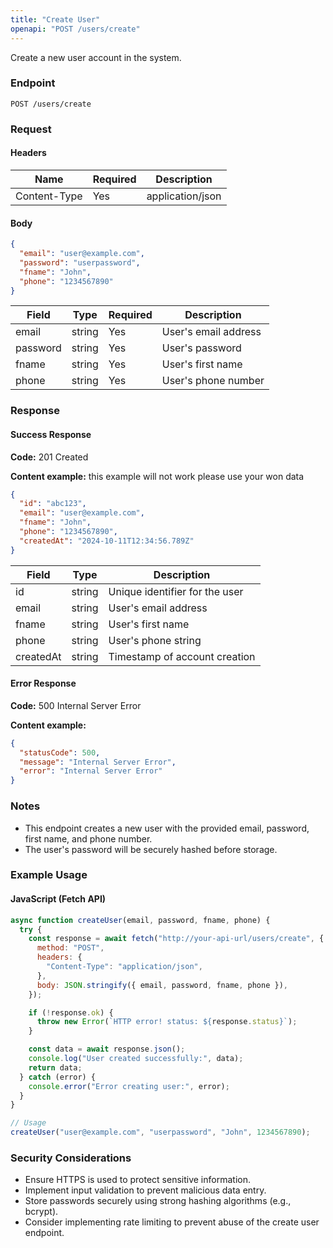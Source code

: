 ```yaml
---
title: "Create User"
openapi: "POST /users/create"
---
```


Create a new user account in the system.

### Endpoint

```
POST /users/create
```

### Request

#### Headers

| Name         | Required | Description      |
| ------------ | -------- | ---------------- |
| Content-Type | Yes      | application/json |

#### Body

```json
{
  "email": "user@example.com",
  "password": "userpassword",
  "fname": "John",
  "phone": "1234567890"
}
```

| Field    | Type   | Required | Description          |
| -------- | ------ | -------- | -------------------- |
| email    | string | Yes      | User's email address |
| password | string | Yes      | User's password      |
| fname    | string | Yes      | User's first name    |
| phone    | string | Yes      | User's phone number  |

### Response

#### Success Response

**Code:** 201 Created

**Content example:**
this example will not work please use your won data

```json
{
  "id": "abc123",
  "email": "user@example.com",
  "fname": "John",
  "phone": "1234567890",
  "createdAt": "2024-10-11T12:34:56.789Z"
}
```

| Field     | Type   | Description                    |
| --------- | ------ | ------------------------------ |
| id        | string | Unique identifier for the user |
| email     | string | User's email address           |
| fname     | string | User's first name              |
| phone     | string | User's phone string            |
| createdAt | string | Timestamp of account creation  |

#### Error Response

**Code:** 500 Internal Server Error

**Content example:**

```json
{
  "statusCode": 500,
  "message": "Internal Server Error",
  "error": "Internal Server Error"
}
```

### Notes

- This endpoint creates a new user with the provided email, password, first name, and phone number.
- The user's password will be securely hashed before storage.

### Example Usage

#### JavaScript (Fetch API)

```javascript
async function createUser(email, password, fname, phone) {
  try {
    const response = await fetch("http://your-api-url/users/create", {
      method: "POST",
      headers: {
        "Content-Type": "application/json",
      },
      body: JSON.stringify({ email, password, fname, phone }),
    });

    if (!response.ok) {
      throw new Error(`HTTP error! status: ${response.status}`);
    }

    const data = await response.json();
    console.log("User created successfully:", data);
    return data;
  } catch (error) {
    console.error("Error creating user:", error);
  }
}

// Usage
createUser("user@example.com", "userpassword", "John", 1234567890);
```

### Security Considerations

- Ensure HTTPS is used to protect sensitive information.
- Implement input validation to prevent malicious data entry.
- Store passwords securely using strong hashing algorithms (e.g., bcrypt).
- Consider implementing rate limiting to prevent abuse of the create user endpoint.

```

```

